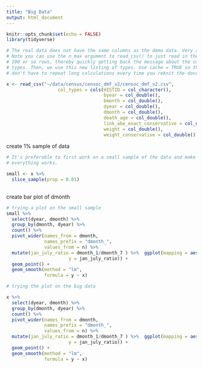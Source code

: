 ```yaml
---
title: "Big Data"
output: html_document
---
```


```r
knitr::opts_chunk$set(echo = FALSE)
library(tidyverse)
```


```r
# The real data does not have the same columns as the demo data. Very annoying!
# Note you can use the n_max argument to read_csv() to just read in the first
# 100 or so rows, thereby quickly getting back the message about the column
# types. Then, we use this new listing of types. Use cache = TRUE so that you
# don't have to repeat long calculations every time you reknit the document.

x <- read_csv("~/data/census/censoc_dmf_v2/censoc_dmf_v2.csv",
                   col_types = cols(HISTID = col_character(),
                                    byear = col_double(),
                                    bmonth = col_double(),
                                    dyear = col_double(),
                                    dmonth = col_double(),
                                    death_age = col_double(),
                                    link_abe_exact_conservative = col_double(),
                                    weight = col_double(),
                                    weight_conservative = col_double()))
```

create 1% sample of data

```r

# It's preferable to first work on a small sample of the data and make sure
# everything works.

small <- x %>% 
  slice_sample(prop = 0.01) 
  
```

create bar plot of dmonth

```r

# trying a plot on the small sample 
small %>% 
  select(dyear, dmonth) %>% 
  group_by(dmonth, dyear) %>% 
  count() %>% 
  pivot_wider(names_from = dmonth,
              names_prefix = "dmonth_",
              values_from = n) %>% 
  mutate(jan_july_ratio = dmonth_1/dmonth_7 ) %>%  ggplot(mapping = aes(x = dyear,
                       y = jan_july_ratio)) +
  geom_point() +
  geom_smooth(method = "lm",
              formula = y ~ x)
```

```r
# trying the plot on the big data

x %>% 
  select(dyear, dmonth) %>% 
  group_by(dmonth, dyear) %>% 
  count() %>% 
  pivot_wider(names_from = dmonth,
              names_prefix = "dmonth_",
              values_from = n) %>% 
  mutate(jan_july_ratio = dmonth_1/dmonth_7 ) %>%  ggplot(mapping = aes(x = dyear,
                       y = jan_july_ratio)) +
  geom_point() +
  geom_smooth(method = "lm",
              formula = y ~ x)
```

